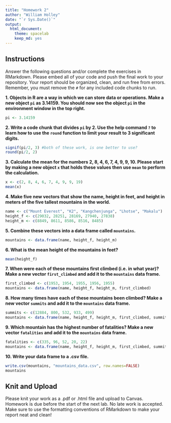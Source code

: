 ```yaml
---
title: "Homework 2"
author: "William Holley"
date: "`r Sys.Date()`"
output:
  html_document: 
    theme: spacelab
    keep_md: yes
---
```


## Instructions
Answer the following questions and/or complete the exercises in RMarkdown. Please embed all of your code and push the final work to your repository. Your report should be organized, clean, and run free from errors. Remember, you must remove the `#` for any included code chunks to run.  

**1. Objects in R are a way in which we can store data or operations. Make a new object `pi` as 3.14159. You should now see the object `pi` in the environment window in the top right.** 
```r
pi <- 3.14159
```

**2. Write a code chunk that divides `pi` by 2. Use the help command `?` to learn how to use the `round` function to limit your result to 3 significant digits.**  
```r
signif(pi/2, 3) #both of these work, is one better to use?
round(pi/2, 2)
```

**3. Calculate the mean for the numbers 2, 8, 4, 6, 7, 4, 9, 9, 10. Please start by making a new object `x` that holds these values then use `mean` to perform the calculation.**  
```r
x <- c(2, 8, 4, 6, 7, 4, 9, 9, 19)
mean(x)
```

**4. Make five new vectors that show the name, height in feet, and height in meters of the five tallest mountains in the world.**
```r
name <- c("Mount Everest", "K2", "Kangchenjunga", "Lhotse", "Makalu")
height_f <- c(29032, 28251, 28169, 27940, 27838)
height_m <- c(8849, 8611, 8586, 8516, 8485)
```

**5. Combine these vectors into a data frame called `mountains`.**
```r
mountains <- data.frame(name, height_f, height_m)
```

**6. What is the mean height of the mountains in feet?**
```r
mean(height_f)
```

**7. When were each of these mountains first climbed (i.e. in what year)? Make a new vector `first_climbed` and add it to the `mountains` data frame.**
```r
first_climbed <- c(1953, 1954, 1955, 1956, 1955)
mountains <- data.frame(name, height_f, height_m, first_climbed)
```

**8. How many times have each of these mountains been climbed? Make a new vector `summits` and add it to the `mountains` data frame.**
```r
summits <- c(12884, 800, 532, 933, 499)
mountains <- data.frame(name, height_f, height_m, first_climbed, summits)
```

**9. Which mountain has the highest number of fatalities? Make a new vector `fatalities` and add it to the `mountains` data frame.**
```r
fatalities <- c(335, 96, 52, 20, 22)
mountains <- data.frame(name, height_f, height_m, first_climbed, summits, fatalities)
```

**10. Write your data frame to a .csv file.**
```r
write.csv(mountains, "mountains_data.csv", row.names=FALSE)
mountains
```

## Knit and Upload
Please knit your work as a .pdf or .html file and upload to Canvas. Homework is due before the start of the next lab. No late work is accepted. Make sure to use the formatting conventions of RMarkdown to make your report neat and clean!  